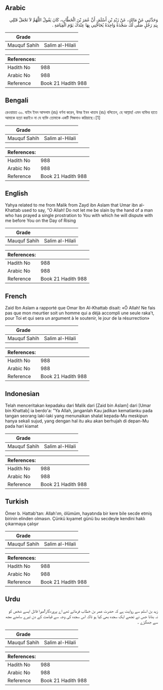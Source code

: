 ## Arabic


<div dir="rtl" lang="ar" style={{fontSize:'larger',backgroundColor:'#f8f9fa',padding:20}}>
وَحَدَّثَنِي عَنْ مَالِكٍ، عَنْ زَيْدِ بْنِ أَسْلَمَ، أَنَّ عُمَرَ بْنَ الْخَطَّابِ، كَانَ يَقُولُ اللَّهُمَّ لاَ تَجْعَلْ قَتْلِي بِيَدِ رَجُلٍ صَلَّى لَكَ سَجْدَةً وَاحِدَةً يُحَاجُّنِي بِهَا عِنْدَكَ يَوْمَ الْقِيَامَةِ ‏.‏
</div>
<div style={{backgroundColor:'#f8f9fa',padding:20, marginBottom: 10}}><table> <thead> <tr> <th>Grade</th> <th></th> </tr> </thead> <tbody> <tr><td>Mauquf Sahih</td><td>Salim al-Hilali</td></tr></tbody></table><table> <thead> <tr> <th>References:</th> <th></th> </tr> </thead> <tbody><tr><td>Hadith No</td><td>988</td></tr><tr><td>Arabic No</td><td>988</td></tr><tr><td>Reference</td><td>Book 21 Hadith 988</td></tr></tbody></table></div>

## Bengali


<div dir="ltr" lang="bn" style={{fontSize:'larger',backgroundColor:'#f8f9fa',padding:20}}>
রেওয়ায়ত ৩০. যাইদ ইবন আসলাম (রাঃ) বর্ণনা করেন, উমর ইবন খাত্তাব (রাঃ) বলিতেন, হে আল্লাহ! এমন ব্যক্তির হাতে আমাকে হত্যা করাইও না যে ব্যক্তি তোমাকে একটি সিজদাও করিয়াছে।[1]
</div>
<div style={{backgroundColor:'#f8f9fa',padding:20, marginBottom: 10}}><table> <thead> <tr> <th>Grade</th> <th></th> </tr> </thead> <tbody> <tr><td>Mauquf Sahih</td><td>Salim al-Hilali</td></tr></tbody></table><table> <thead> <tr> <th>References:</th> <th></th> </tr> </thead> <tbody><tr><td>Hadith No</td><td>988</td></tr><tr><td>Arabic No</td><td>988</td></tr><tr><td>Reference</td><td>Book 21 Hadith 988</td></tr></tbody></table></div>

## English


<div dir="ltr" lang="en" style={{fontSize:'larger',backgroundColor:'#f8f9fa',padding:20}}>
Yahya related to me from Malik from Zayd ibn Aslam that Umar ibn al-Khattab used to say, "O Allah! Do not let me be slain by the hand of a man who has prayed a single prostration to You with which he will dispute with me before You on the Day of Rising
</div>
<div style={{backgroundColor:'#f8f9fa',padding:20, marginBottom: 10}}><table> <thead> <tr> <th>Grade</th> <th></th> </tr> </thead> <tbody> <tr><td>Mauquf Sahih</td><td>Salim al-Hilali</td></tr></tbody></table><table> <thead> <tr> <th>References:</th> <th></th> </tr> </thead> <tbody><tr><td>Hadith No</td><td>988</td></tr><tr><td>Arabic No</td><td>988</td></tr><tr><td>Reference</td><td>Book 21 Hadith 988</td></tr></tbody></table></div>

## French


<div dir="ltr" lang="fr" style={{fontSize:'larger',backgroundColor:'#f8f9fa',padding:20}}>
Zaid Ibn Aslam a rapporté que Omar Ibn Al-Khattab disait: «Ô Allah! Ne fais pas que mon meurtier soit un homme qui a déjà accompli une seule raka't, pour Toi et qui sera un argument à le soutenir, le jour de la résurrection»
</div>
<div style={{backgroundColor:'#f8f9fa',padding:20, marginBottom: 10}}><table> <thead> <tr> <th>Grade</th> <th></th> </tr> </thead> <tbody> <tr><td>Mauquf Sahih</td><td>Salim al-Hilali</td></tr></tbody></table><table> <thead> <tr> <th>References:</th> <th></th> </tr> </thead> <tbody><tr><td>Hadith No</td><td>988</td></tr><tr><td>Arabic No</td><td>988</td></tr><tr><td>Reference</td><td>Book 21 Hadith 988</td></tr></tbody></table></div>

## Indonesian


<div dir="ltr" lang="id" style={{fontSize:'larger',backgroundColor:'#f8f9fa',padding:20}}>
Telah menceritakan kepadaku dari Malik dari [Zaid bin Aslam] dari [Umar bin Khattab] ia berdo'a: "Ya Allah, janganlah Kau jadikan kematianku pada tangan seorang laki-laki yang menunaikan shalat kepada-Mu meskipun hanya sekali sujud, yang dengan hal itu aku akan berhujah di depan-Mu pada hari kiamat
</div>
<div style={{backgroundColor:'#f8f9fa',padding:20, marginBottom: 10}}><table> <thead> <tr> <th>Grade</th> <th></th> </tr> </thead> <tbody> <tr><td>Mauquf Sahih</td><td>Salim al-Hilali</td></tr></tbody></table><table> <thead> <tr> <th>References:</th> <th></th> </tr> </thead> <tbody><tr><td>Hadith No</td><td>988</td></tr><tr><td>Arabic No</td><td>988</td></tr><tr><td>Reference</td><td>Book 21 Hadith 988</td></tr></tbody></table></div>

## Turkish


<div dir="ltr" lang="tr" style={{fontSize:'larger',backgroundColor:'#f8f9fa',padding:20}}>
Ömer b. Hattab'tan: Allah'ım, ölümüm, hayatında bir kere bile secde etmiş birinin elinden olmasın. Çünkü kıyamet günü bu secdeyle kendini haklı çıkarmaya çalışır
</div>
<div style={{backgroundColor:'#f8f9fa',padding:20, marginBottom: 10}}><table> <thead> <tr> <th>Grade</th> <th></th> </tr> </thead> <tbody> <tr><td>Mauquf Sahih</td><td>Salim al-Hilali</td></tr></tbody></table><table> <thead> <tr> <th>References:</th> <th></th> </tr> </thead> <tbody><tr><td>Hadith No</td><td>988</td></tr><tr><td>Arabic No</td><td>988</td></tr><tr><td>Reference</td><td>Book 21 Hadith 988</td></tr></tbody></table></div>

## Urdu


<div dir="rtl" lang="ur" style={{fontSize:'larger',backgroundColor:'#f8f9fa',padding:20}}>
زید بن اسلم سے روایت ہے کہ حضرت عمر بن خطاب فرماتے تھے اے پروردگار!میرا قاتل ایسے شخص کو نہ بنانا جس نے تجھے ایک سجدہ بھی کیا ہو تاکہ اس سجدہ کی وجہ سے قیامت کے دن تیرے سامنے مجھ سے جھگڑے ۔
</div>
<div style={{backgroundColor:'#f8f9fa',padding:20, marginBottom: 10}}><table> <thead> <tr> <th>Grade</th> <th></th> </tr> </thead> <tbody> <tr><td>Mauquf Sahih</td><td>Salim al-Hilali</td></tr></tbody></table><table> <thead> <tr> <th>References:</th> <th></th> </tr> </thead> <tbody><tr><td>Hadith No</td><td>988</td></tr><tr><td>Arabic No</td><td>988</td></tr><tr><td>Reference</td><td>Book 21 Hadith 988</td></tr></tbody></table></div>